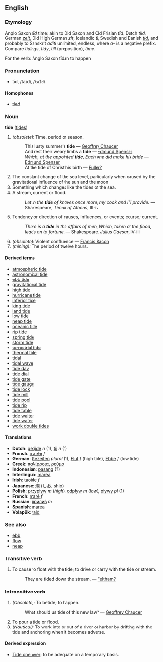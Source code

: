 ==English==
=== Etymology ===
Anglo Saxon ''t&#0299;d'' time; akin to Old Saxon and Old Frisian ''t&#0299;d'', Dutch ''[[tijd]]'', German ''[[zeit]]'', Old High German ''z&#0299;t'', Icelandic ''t&#0299;'', Swedish and Danish ''[[tid]]'', and probably to Sanskrit ''aditi'' unlimited, endless, where ''a-'' is a negative prefix. Compare ''tidings'', ''tidy'', ''till'' (preposition), ''time''.

For the verb: Anglo Saxon t&#299;dan to happen

===Pronunciation===
*tīd, /taɪd/, /<tt>taId</tt>/
====Homophones====
*[[tied]]

=== Noun ===
'''tide''' ([[tides]])

# ''(obsolete):'' Time, period or season.
#: This lusty summer's '''tide''' &mdash; [[Geoffrey Chaucer]]
#: And rest their weary limbs a '''tide''' &mdash; [[Edmund Spenser]]
#: ''Which, at the appointed '''tide''', Each one did make his bride'' &mdash; [[Edmund Spenser]]
#:At the tide of Christ his birth — [[Fuller?]]
# The constant change of the sea level, particularly when caused by the gravitational influence of the sun and the moon
# Something which changes like the tides of the sea.
# A stream, current or flood.
#: ''Let in the '''tide''' of knaves once more; my cook and I'll provide.'' &mdash; Shakespeare, ''Timon of Athens'', III-iv 
# Tendency or direction of causes, influences, or events; course; current.
#: ''There is a '''tide''' in the affairs of men, Which, taken at the flood, leads on to fortune.'' &mdash; Shakespeare. ''Julius Caesar'', IV-iii
#''(obsolete):'' Violent confluence &mdash; [[Francis Bacon]]
#''(mining):'' The period of twelve hours.

====Derived terms====
*[[atmospheric tide]]
*[[astronomical tide]]
*[[ebb tide]]
*[[gravitational tide]]
*[[high tide]]
*[[hurricane tide]]
*[[inferior tide]] <!-- See under [[inferior]] ''(adjective)'' -->
*[[king tide]]
*[[land tide]]
*[[low tide]]
*[[neap tide]]
*[[oceanic tide]]
*[[rip tide]]
*[[spring tide]]
*[[storm tide]]
*[[terrestrial tide]]
*[[thermal tide]]
*[[tidal]]
*[[tidal wave]]
*[[tide day]]
*[[tide dial]]
*[[tide gate]]
*[[tide gauge]]
*[[tide lock]]
*[[tide mill]]
*[[tide pool]]
*[[tide rip]]
*[[tide table]]
*[[tide waiter]]
*[[tide water]]
*[[work double tides]]

==== Translations ====
*'''Dutch''': [[getijde]] ''n'' (1), [[tij]] ''n'' (1)
*'''French''': [[marée]] ''f''
*'''German''': [[Gezeiten]] ''plural'' (1), [[Flut]] ''f'' (high tide), [[Ebbe]] ''f'' (low tide)
*'''Greek''': [[παλίρροια]], [[ρεύμα]]
*'''Indonesian''': [[pasang]] (?)
*'''Interlingua''': [[marea]]
*'''Irish''': [[taoide]] ''f''
*'''Japanese''': [[潮]] (しお, shio)
*'''Polish''': [[przypływ]] ''m'' (''high''), [[odpływ]] ''m'' (''low''), [[pływy]] ''pl'' (1)
*'''French''': [[maré]] ''f''
*'''Russian''': [[прилив|прили́в]] ''m''
*'''Spanish''': [[marea]]
*'''Volapük''': [[taid]]

===See also===
*[[ebb]]
*[[flow]]
*[[neap]]

===Transitive verb===
#To cause to float with the tide; to drive or carry with the tide or stream.
#:They are tided down the stream. &mdash; [[Feltham?]]

===Intransitive verb===
#''(Obsolete):'' To betide; to happen.
#:What should us tide of this new law? &mdash; [[Geoffrey Chaucer]]
#To pour a tide or flood.
#''(Nautical):'' To work into or out of a river or harbor by drifting with the tide and anchoring when it becomes adverse.

====Derived expression====
*[[Tide one over]]: to be adequate on a temporary basis.